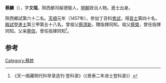 '''蔡麟'''（{{bd|1431年||？}}），字'''文瑞'''，陝西都司綏德衛人，[[明朝|明朝]]政治人物。進士出身。

陝西鄉試第六十二名。[[天顺_(明朝)|天順]]元年（1457年），參加丁丑科[[會試|會試]]，得[[貢士|貢士]]第四十名。[[殿試|殿試]]登[[進士|進士]]第三甲第五十八名。曾祖父[[蔡濟新|蔡濟新]]，贈指揮同知。祖父[[蔡榮|蔡榮]]，曾任指揮同知。父亲[[蔡信|蔡信]]，曾任指揮同知<ref>《天一阁藏明代科举录选刊·登科录》（《景泰二年进士登科录》）</ref>。

==参考==
{{reflist}}

{{天順元年丁丑科殿試金榜}}

[[Category:蔡姓|Category:蔡姓]]


{{明朝人物小作品}}